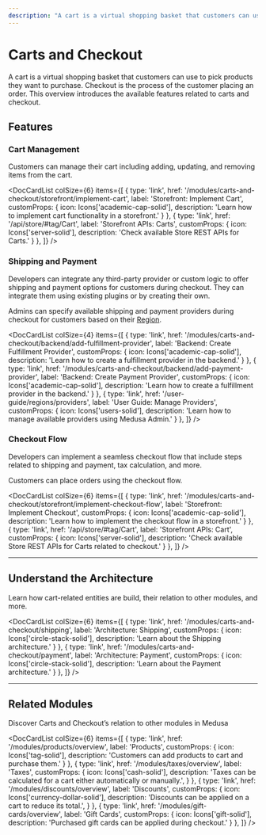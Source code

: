 ```yaml
---
description: "A cart is a virtual shopping basket that customers can use to pick products they want to purchase. Learn about the available features and guides."
---
```



# Carts and Checkout

A cart is a virtual shopping basket that customers can use to pick products they want to purchase. Checkout is the process of the customer placing an order. This overview introduces the available features related to carts and checkout.

## Features

### Cart Management

Customers can manage their cart including adding, updating, and removing items from the cart.

<DocCardList colSize={6} items={[
  {
    type: 'link',
    href: '/modules/carts-and-checkout/storefront/implement-cart',
    label: 'Storefront: Implement Cart',
    customProps: {
      icon: Icons['academic-cap-solid'],
      description: 'Learn how to implement cart functionality in a storefront.'
    }
  },
  {
    type: 'link',
    href: '/api/store/#tag/Cart',
    label: 'Storefront APIs: Carts',
    customProps: {
      icon: Icons['server-solid'],
      description: 'Check available Store REST APIs for Carts.'
    }
  },
]} />

### Shipping and Payment

Developers can integrate any third-party provider or custom logic to offer shipping and payment options for customers during checkout. They can integrate them using existing plugins or by creating their own.

Admins can specify available shipping and payment providers during checkout for customers based on their [Region](../regions-and-currencies/overview.mdx).

<DocCardList colSize={4} items={[
  {
    type: 'link',
    href: '/modules/carts-and-checkout/backend/add-fulfillment-provider',
    label: 'Backend: Create Fulfillment Provider',
    customProps: {
      icon: Icons['academic-cap-solid'],
      description: 'Learn how to create a fulfillment provider in the backend.'
    }
  },
  {
    type: 'link',
    href: '/modules/carts-and-checkout/backend/add-payment-provider',
    label: 'Backend: Create Payment Provider',
    customProps: {
      icon: Icons['academic-cap-solid'],
      description: 'Learn how to create a fulfillment provider in the backend.'
    }
  },
  {
    type: 'link',
    href: '/user-guide/regions/providers',
    label: 'User Guide: Manage Providers',
    customProps: {
      icon: Icons['users-solid'],
      description: 'Learn how to manage available providers using Medusa Admin.'
    }
  },
]} />

### Checkout Flow

Developers can implement a seamless checkout flow that include steps related to shipping and payment, tax calculation, and more.

Customers can place orders using the checkout flow.

<DocCardList colSize={6} items={[
  {
    type: 'link',
    href: '/modules/carts-and-checkout/storefront/implement-checkout-flow',
    label: 'Storefront: Implement Checkout',
    customProps: {
      icon: Icons['academic-cap-solid'],
      description: 'Learn how to implement the checkout flow in a storefront.'
    }
  },
  {
    type: 'link',
    href: '/api/store/#tag/Cart',
    label: 'Storefront APIs: Cart',
    customProps: {
      icon: Icons['server-solid'],
      description: 'Check available Store REST APIs for Carts related to checkout.'
    }
  },
]} />

---

## Understand the Architecture

Learn how cart-related entities are build, their relation to other modules, and more.

<DocCardList colSize={6} items={[
  {
    type: 'link',
    href: '/modules/carts-and-checkout/shipping',
    label: 'Architecture: Shipping',
    customProps: {
      icon: Icons['circle-stack-solid'],
      description: 'Learn about the Shipping architecture.'
    }
  },
  {
    type: 'link',
    href: '/modules/carts-and-checkout/payment',
    label: 'Architecture: Payment',
    customProps: {
      icon: Icons['circle-stack-solid'],
      description: 'Learn about the Payment architecture.'
    }
  },
]} />

---

## Related Modules

Discover Carts and Checkout’s relation to other modules in Medusa

<DocCardList colSize={6} items={[
  {
    type: 'link',
    href: '/modules/products/overview',
    label: 'Products',
    customProps: {
      icon: Icons['tag-solid'],
      description: 'Customers can add products to cart and purchase them.'
    }
  },
  {
    type: 'link',
    href: '/modules/taxes/overview',
    label: 'Taxes',
    customProps: {
      icon: Icons['cash-solid'],
      description: 'Taxes can be calculated for a cart either automatically or manually.',
    }
  },
  {
    type: 'link',
    href: '/modules/discounts/overview',
    label: 'Discounts',
    customProps: {
      icon: Icons['currency-dollar-solid'],
      description: 'Discounts can be applied on a cart to reduce its total.',
    }
  },
  {
    type: 'link',
    href: '/modules/gift-cards/overview',
    label: 'Gift Cards',
    customProps: {
      icon: Icons['gift-solid'],
      description: 'Purchased gift cards can be applied during checkout.'
    }
  },
]} />